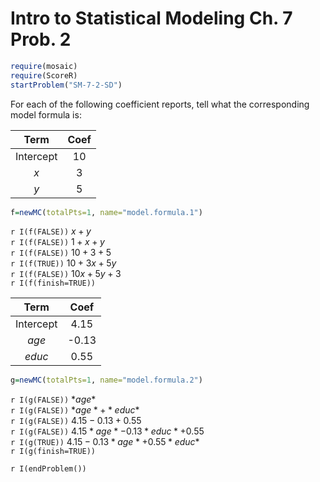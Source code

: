 Intro to Statistical Modeling Ch. 7 Prob. 2
========================================================
```r
require(mosaic)
require(ScoreR)
startProblem("SM-7-2-SD")
```

For each of the following coefficient reports, tell what the corresponding model formula is:

Term | Coef
|:----:|:----:|
Intercept | 10
$x$ | 3
$y$ | 5

```r
f=newMC(totalPts=1, name="model.formula.1")
```
`r I(f(FALSE))` $x + y$     
`r I(f(FALSE))` $1 + x + y$     
`r I(f(FALSE))` $10 + 3 + 5$     
`r I(f(TRUE))` $10 + 3 x + 5 y$     
`r I(f(FALSE))` $10 x + 5 y + 3$         
`r I(f(finish=TRUE))`

Term | Coef 
|:----:|:----:|
Intercept | 4.15
*age* | -0.13
*educ* | 0.55

```r
g=newMC(totalPts=1, name="model.formula.2")
```
`r I(g(FALSE))` $*age*$     
`r I(g(FALSE))` $*age* + *educ*$     
`r I(g(FALSE))` $4.15 - 0.13 + 0.55$     
`r I(g(FALSE))` $4.15 *age* - 0.13 *educ* + 0.55$     
`r I(g(TRUE))` $4.15 - 0.13 *age* + 0.55 *educ*$    
`r I(g(finish=TRUE))`

`r I(endProblem())`